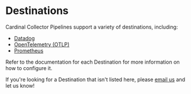 # Destinations

Cardinal Collector Pipelines support a variety of destinations, including:

- [Datadog](./destinations/datadog)
- [OpenTelemetry (OTLP)](./destinations/opentelemetry)
- [Prometheus](./destinations/prometheus)

Refer to the documentation for each Destination for more information on how to configure it.

If you're looking for a Destination that isn't listed here, please [email us](mailto:support@cardinalhq.io) and let us know!
